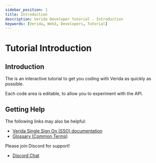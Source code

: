 ```yaml
---
sidebar_position: 1
title: Introduction
description: Verida Developer Tutorial - Introduction
keywords: [Verida, Web3, Developers, Tutorial]
---
```



# Tutorial Introduction

## Introduction

The is an interactive tutorial to get you coding with Verida as quickly as possible. 

Each code area is editable, to allow you to experiment with the API.

<ReactPlayer  playing={true} loop={true} url='/img/live_editing.webm' />


## Getting Help

The following links may also be helpful: 
* [Verida Single Sign On (SSO) documentation](/single-sign-on-sdk/single-sign-on-sdk.md)
* [Glossary (Common Terms)](glossary.md)


Please join Discord for support!

* [Discord Chat](https://discord.com/invite/qb6vS43)